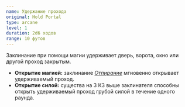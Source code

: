 ```yaml
---
name: Удержание прохода
original: Hold Portal
type: arcane
level: 1
duration: 2d6 ходов
range: 10 футов
---
```


Заклинание при помощи магии удерживает дверь, ворота, окно или другой проход закрытым.

- **Открытие магией:** заклинание _[Отпирание](/magic/arcane/arcane-spells-2#отпирание)_ мгновенно открывает удерживаемый проход.
- **Открытие силой:** существа на 3 КЗ выше заклинателя способны открыть удерживаемый проход грубой силой в течение одного раунда.
